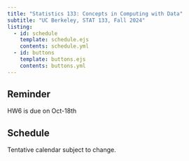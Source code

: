 ```yaml
---
title: "Statistics 133: Concepts in Computing with Data"
subtitle: "UC Berkeley, STAT 133, Fall 2024"
listing:
  - id: schedule
    template: schedule.ejs
    contents: schedule.yml
  - id: buttons
    template: buttons.ejs
    contents: buttons.yml
---
```


::: {#buttons}
:::



::: {.callout-note title="Announcements"}
## Reminder

HW6 is due on Oct-18th
:::


## Schedule

Tentative calendar subject to change.

::: {#schedule}
:::

